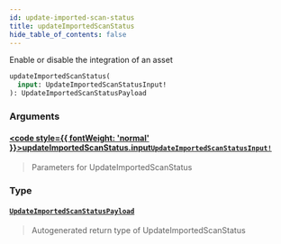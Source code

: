 ```yaml
---
id: update-imported-scan-status
title: updateImportedScanStatus
hide_table_of_contents: false
---
```








Enable or disable the integration of an asset

```graphql
updateImportedScanStatus(
  input: UpdateImportedScanStatusInput!
): UpdateImportedScanStatusPayload
```


### Arguments

#### [<code style={{ fontWeight: 'normal' }}>updateImportedScanStatus.<b>input</b></code>](#)<Bullet />[`UpdateImportedScanStatusInput!`](/api/graphql/documentation/inputs/update-imported-scan-status-input) <Badge class="secondary" text="non-null"/> <Badge class="secondary" text="input"/>
> Parameters for UpdateImportedScanStatus
> 

### Type

#### [`UpdateImportedScanStatusPayload`](/api/graphql/documentation/objects/update-imported-scan-status-payload) <Badge class="secondary" text="object"/>
> Autogenerated return type of UpdateImportedScanStatus
> 





